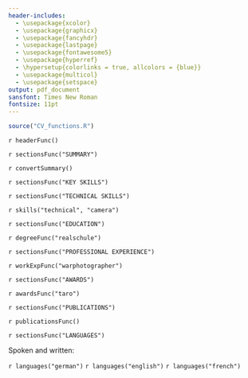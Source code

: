 ```yaml
---
header-includes:
  - \usepackage{xcolor}
  - \usepackage{graphicx}
  - \usepackage{fancyhdr}
  - \usepackage{lastpage}
  - \usepackage{fontawesome5}
  - \usepackage{hyperref}
  - \hypersetup{colorlinks = true, allcolors = {blue}}
  - \usepackage{multicol}
  - \usepackage{setspace}
output: pdf_document
sansfont: Times New Roman
fontsize: 11pt
---
```


```r
source("CV_functions.R")
```

\pagestyle{fancy}
\fancyhf{}
\fancyfoot[C]{\color{gray}\thepage\ of \pageref*{LastPage}}
\renewcommand{\headrulewidth}{0pt}
\fancyhead{}
\fancypagestyle{plain}

<!--Header-->
`r headerFunc()`

<!--Professional summary section-->
`r sectionsFunc("SUMMARY")`

<!--Summary-->
`r convertSummary()`

<!--Key skills section-->
`r sectionsFunc("KEY SKILLS")`

\begin{multicols}{2}

\begin{itemize}

\item `r skills("key", "photography", key=TRUE)`
\item `r skills("key", "editing", key=TRUE)`
\item `r skills("key", "beingDifferent", key=TRUE)`
\item `r skills("key", "determined", key=TRUE)`

\end{itemize}

\end{multicols}

`r sectionsFunc("TECHNICAL SKILLS")`

\onehalfspacing

`r skills("technical", "camera")`

\singlespacing

`r sectionsFunc("EDUCATION")`

`r degreeFunc("realschule")`

<!--Professional experience section-->
`r sectionsFunc("PROFESSIONAL EXPERIENCE")`

<!--War photographer-->
`r workExpFunc("warphotographer")`

<!--Awards section-->
`r sectionsFunc("AWARDS")`

<!--Taro award-->
`r awardsFunc("taro")`

<!--Publications section-->
`r sectionsFunc("PUBLICATIONS")`

`r publicationsFunc()`

`r sectionsFunc("LANGUAGES")`

\onehalfspacing

Spoken and written:

`r languages("german")`
`r languages("english")`
`r languages("french")`

\singlespacing